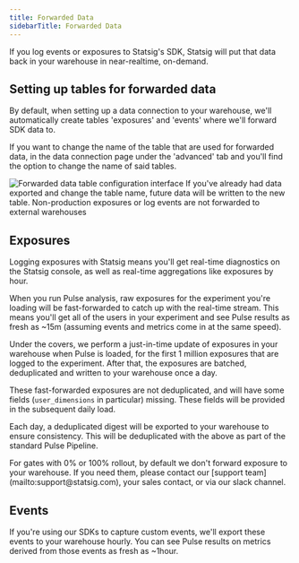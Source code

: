 ```yaml
---
title: Forwarded Data
sidebarTitle: Forwarded Data
---
```


If you log events or exposures to Statsig's SDK, Statsig will put that data back in your warehouse in near-realtime, on-demand.

## Setting up tables for forwarded data

By default, when setting up a data connection to your warehouse, we'll automatically create tables 'exposures' and 'events' where we'll forward SDK data to.

If you want to change the name of the table that are used for forwarded data, in the data connection page under the 'advanced' tab and you'll find the option to change the name of said tables.
<Frame>
  <img src="/images/forwarded_data_tables.png" alt="Forwarded data table configuration interface" />
</Frame>

<Note>
If you've already had data exported and change the table name, future data will be written to the new table.
</Note> 

<Info>
Non-production exposures or log events are not forwarded to external warehouses
</Info>


## Exposures

Logging exposures with Statsig means you'll get real-time diagnostics on the Statsig console, as well as real-time aggregations like exposures by hour.

When you run Pulse analysis, raw exposures for the experiment you're loading will be fast-forwarded to catch up with the real-time stream. This means you'll get all of the users in your experiment and see Pulse results as fresh as ~15m (assuming events and metrics come in at the same speed).

Under the covers, we perform a just-in-time update of exposures in your warehouse when Pulse is loaded, for the first 1 million exposures that are logged to the experiment. After that, the exposures are batched, deduplicated and written to your warehouse once a day.

These fast-forwarded exposures are not deduplicated, and will have some fields (`user_dimensions` in particular) missing. These fields will be provided in the subsequent daily load.

Each day, a deduplicated digest will be exported to your warehouse to ensure consistency. This will be deduplicated with the above as part of the standard Pulse Pipeline.

<Info>
For gates with 0% or 100% rollout, by default we don't forward exposure to your warehouse. If you need them, please contact our [support team](mailto:support@statsig.com), your sales contact, or via our slack channel.
</Info>

## Events

If you're using our SDKs to capture custom events, we'll export these events to your warehouse hourly. You can see Pulse results on metrics derived from those events as fresh as ~1hour.

